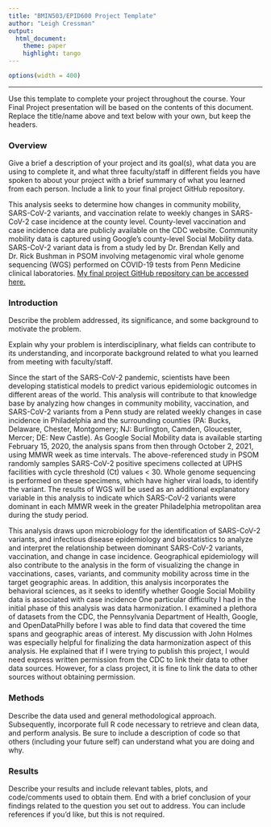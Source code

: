 ```yaml
---
title: "BMIN503/EPID600 Project Template"
author: "Leigh Cressman"
output: 
  html_document:
    theme: paper 
    highlight: tango
---
```

```r
options(width = 400)
```  
***
Use this template to complete your project throughout the course. Your Final Project presentation will be based on the contents of this document. Replace the title/name above and text below with your own, but keep the headers.

### Overview
Give a brief a description of your project and its goal(s), what data you are using to complete it, and what three faculty/staff in different fields you have spoken to about your project with a brief summary of what you learned from each person. Include a link to your final project GitHub repository.

This analysis seeks to determine how changes in community mobility, SARS-CoV-2 variants, and vaccination relate to weekly changes in SARS-CoV-2 case incidence at the county level. County-level vaccination and case incidence data are publicly available on the CDC website. Community mobility data is captured using Google's county-level Social Mobility data. SARS-CoV-2 variant data is from a study led by Dr. Brendan Kelly and Dr. Rick Bushman in PSOM involving metagenomic viral whole genome sequencing (WGS) performed on COVID-19 tests from Penn Medicine clinical laboratories. [My final project GitHub repository can be accessed here.](https://github.com/LeighCressman/BMIN503_Final_Project)

### Introduction 
Describe the problem addressed, its significance, and some background to motivate the problem.

Explain why your problem is interdisciplinary, what fields can contribute to its understanding, and incorporate background related to what you learned from meeting with faculty/staff.

Since the start of the SARS-CoV-2 pandemic, scientists have been developing statistical models to predict various epidemiologic outcomes in different areas of the world. This analysis will contribute to that knowledge base by analyzing how changes in community mobility, vaccination, and SARS-CoV-2 variants from a Penn study are related weekly changes in case incidence in Philadelphia and the surrounding counties (PA: Bucks, Delaware, Chester, Montgomery; NJ: Burlington, Camden, Gloucester, Mercer; DE: New Castle). As Google Social Mobility data is available starting February 15, 2020, the analysis spans from then through October 2, 2021, using MMWR week as time intervals. The above-referenced study in PSOM randomly samples SARS-CoV-2 positive specimens collected at UPHS facilities with cycle threshold (Ct) values < 30. Whole genome sequencing is performed on these specimens, which have higher viral loads, to identify the variant. The results of WGS will be used as an additional explanatory variable in this analysis to indicate which SARS-CoV-2 variants were dominant in each MMWR week in the greater Philadelphia metropolitan area during the study period.  

This analysis draws upon microbiology for the identification of SARS-CoV-2 variants, and infectious disease epidemiology and biostatistics to analyze and interpret the relationship between dominant SARS-CoV-2 variants, vaccination, and change in case incidence. Geographical epidemiology will also contribute to the analysis in the form of visualizing the change in vaccinations, cases, variants, and community mobility across time in the target geographic areas. In addition, this analysis incorporates the behavioral sciences, as it seeks to identify whether Google Social Mobility data is associated with case incidence One particular difficulty I had in the initial phase of this analysis was data harmonization. I examined a plethora of datasets from the CDC, the Pennsylvania Department of Health, Google, and OpenDataPhilly before I was able to find data that covered the time spans and geographic areas of interest. My discussion with John Holmes was especially helpful for finalizing the data harmonization aspect of this analysis. He explained that if I were trying to publish this project, I would need express written permission from the CDC to link their data to other data sources. However, for a class project, it is fine to link the data to other sources without obtaining permission.



### Methods
Describe the data used and general methodological approach. Subsequently, incorporate full R code necessary to retrieve and clean data, and perform analysis. Be sure to include a description of code so that others (including your future self) can understand what you are doing and why. 


### Results
Describe your results and include relevant tables, plots, and code/comments used to obtain them. End with a brief conclusion of your findings related to the question you set out to address. You can include references if you'd like, but this is not required.
